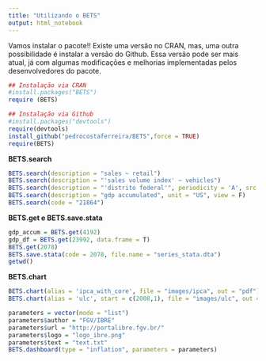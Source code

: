 ```yaml
---
title: "Utilizando o BETS"
output: html_notebook
---
```


Vamos instalar o pacote!! Existe uma versão no CRAN, mas, uma outra possibilidade é instalar a versão do Github. Essa versão pode ser mais atual, já com algumas modificações e melhorias implementadas pelos desenvolvedores do pacote.


```r

## Instalação via CRAN
#install.packages("BETS")
require (BETS)

## Instalação via Github
#install.packages("devtools")
require(devtools)
install_github("pedrocostaferreira/BETS",force = TRUE)
require(BETS)
```

**BETS.search**


```r
BETS.search(description = "sales ~ retail")
BETS.search(description = "'sales volume index' ~ vehicles")
BETS.search(description = "'distrito federal'", periodicity = 'A', src = 'IBGE')
BETS.search(description = "gdp accumulated", unit = "US", view = F)
BETS.search(code = "21864")
```


**BETS.get e BETS.save.stata**

```r
gdp_accum = BETS.get(4192)
gdp_df = BETS.get(23992, data.frame = T)
BETS.get(2078)
BETS.save.stata(code = 2078, file.name = "series_stata.dta")
getwd()
```

**BETS.chart**

```r
BETS.chart(alias = 'ipca_with_core', file = "images/ipca", out = "pdf")
BETS.chart(alias = 'ulc', start = c(2008,1), file = "images/ulc", out = "pdf")

```



```r
parameters = vector(mode = "list")
parameters$author = "FGV/IBRE"
parameters$url = "http://portalibre.fgv.br/"
parameters$logo = "logo_ibre.png"
parameters$text = "text.txt"
BETS.dashboard(type = "inflation", parameters = parameters)

```








